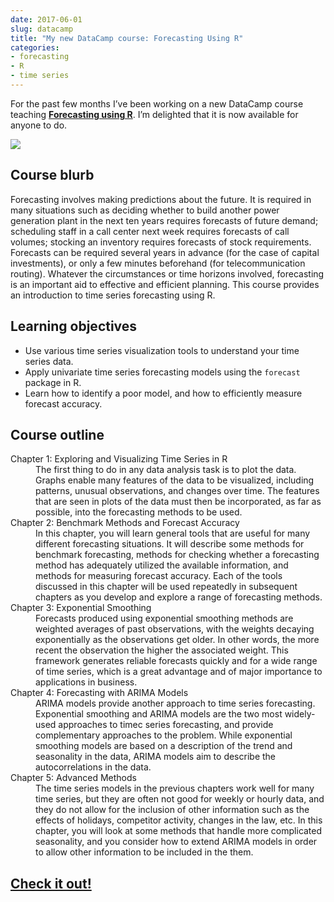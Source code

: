```yaml
---
date: 2017-06-01
slug: datacamp
title: "My new DataCamp course: Forecasting Using R"
categories:
- forecasting
- R
- time series
---
```


For the past few months I've been working on a new DataCamp course teaching [**Forecasting using R**](https://www.datacamp.com/courses/forecasting-using-r). I'm delighted that it is now available for anyone to do.<!-- more -->


[![](/img/Datacamp.png)](https://www.datacamp.com/courses/forecasting-using-r)


## Course blurb

Forecasting involves making predictions about the future. It is required in many situations such as deciding whether to build another power generation plant in the next ten years requires forecasts of future demand; scheduling staff in a call center next week requires forecasts of call volumes; stocking an inventory requires forecasts of stock requirements. Forecasts can be required several years in advance (for the case of capital investments), or only a few minutes beforehand (for telecommunication routing). Whatever the circumstances or time horizons involved, forecasting is an important aid to effective and efficient planning. This course provides an introduction to time series forecasting using R.


## Learning objectives

* Use various time series visualization tools to understand your time series data.
* Apply univariate time series forecasting models using the `forecast` package in R.
* Learn how to identify a poor model, and how to efficiently measure forecast accuracy.

## Course outline

Chapter 1: Exploring and Visualizing Time Series in R
: The first thing to do in any data analysis task is to plot the data. Graphs enable many features of the data to be visualized, including patterns, unusual observations, and changes over time. The features that are seen in plots of the data must then be incorporated, as far as possible, into the forecasting methods to be used.

Chapter 2: Benchmark Methods and Forecast Accuracy
: In this chapter, you will learn general tools that are useful for many different forecasting situations. It will describe some methods for benchmark forecasting, methods for checking whether a forecasting method has adequately utilized the available information, and methods for measuring forecast accuracy. Each of the tools discussed in this chapter will be used repeatedly in subsequent chapters as you develop and explore a range of forecasting methods.

Chapter 3: Exponential Smoothing 
: Forecasts produced using exponential smoothing methods are weighted averages of past observations, with the weights decaying exponentially as the observations get older. In other words, the more recent the observation the higher the associated weight. This framework generates reliable forecasts quickly and for a wide range of time series, which is a great advantage and of major importance to applications in business.

Chapter 4: Forecasting with ARIMA Models
: ARIMA models provide another approach to time series forecasting. Exponential smoothing and ARIMA models are the two most widely-used approaches to timec series forecasting, and provide complementary approaches to the problem. While exponential smoothing models are based on a description of the trend and seasonality in the data, ARIMA models aim to describe the autocorrelations in the data.

Chapter 5: Advanced Methods
: The time series models in the previous chapters work well for many time series, but they are often not good for weekly or hourly data, and they do not allow for the inclusion of other information such as the effects of holidays, competitor activity, changes in the law, etc. In this chapter, you will look at some methods that handle more complicated seasonality, and you consider how to extend ARIMA models in order to allow other information to be included in the them.


## [Check it out!](https://www.datacamp.com/courses/forecasting-using-r)


